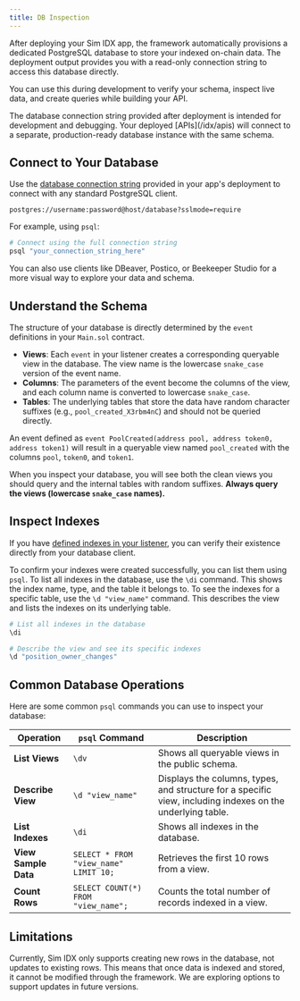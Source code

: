 ```yaml
---
title: DB Inspection
---
```


After deploying your Sim IDX app, the framework automatically provisions a dedicated PostgreSQL database to store your indexed on-chain data.
The deployment output provides you with a read-only connection string to access this database directly.

You can use this during development to verify your schema, inspect live data, and create queries while building your API.

<Note>
The database connection string provided after deployment is intended for development and debugging.
Your deployed [APIs](/idx/apis) will connect to a separate, production-ready database instance with the same schema.
</Note>

## Connect to Your Database

Use the [database connection string](/idx/app-page#db-connection) provided in your app's deployment to connect with any standard PostgreSQL client.

```
postgres://username:password@host/database?sslmode=require
```

For example, using `psql`:

```bash
# Connect using the full connection string
psql "your_connection_string_here"
```

<Info>
You can also use clients like DBeaver, Postico, or Beekeeper Studio for a more visual way to explore your data and schema.
</Info>

## Understand the Schema

The structure of your database is directly determined by the `event` definitions in your `Main.sol` contract.

*   **Views**: Each `event` in your listener creates a corresponding queryable view in the database. The view name is the lowercase `snake_case` version of the event name.
*   **Columns**: The parameters of the event become the columns of the view, and each column name is converted to lowercase `snake_case`.
*   **Tables**: The underlying tables that store the data have random character suffixes (e.g., `pool_created_X3rbm4nC`) and should not be queried directly.

An event defined as `event PoolCreated(address pool, address token0, address token1)` will result in a queryable view named `pool_created` with the columns `pool`, `token0`, and `token1`.

When you inspect your database, you will see both the clean views you should query and the internal tables with random suffixes. **Always query the views (lowercase `snake_case` names).**

## Inspect Indexes

If you have [defined indexes in your listener](/idx/listener/patterns#db-indexes), you can verify their existence directly from your database client.

To confirm your indexes were created successfully, you can list them using `psql`.
To list all indexes in the database, use the `\di` command. This shows the index name, type, and the table it belongs to.
To see the indexes for a specific table, use the `\d "view_name"` command. This describes the view and lists the indexes on its underlying table.

```bash
# List all indexes in the database
\di

# Describe the view and see its specific indexes
\d "position_owner_changes"
```

## Common Database Operations

Here are some common `psql` commands you can use to inspect your database:

| Operation            | `psql` Command                        | Description                                                     |
| -------------------- | ------------------------------------- | --------------------------------------------------------------- |
| **List Views**       | `\dv`                                 | Shows all queryable views in the public schema.                 |
| **Describe View**    | `\d "view_name"`                      | Displays the columns, types, and structure for a specific view, including indexes on the underlying table. |
| **List Indexes**     | `\di`                                 | Shows all indexes in the database.                              |
| **View Sample Data** | `SELECT * FROM "view_name" LIMIT 10;` | Retrieves the first 10 rows from a view.                        |
| **Count Rows**       | `SELECT COUNT(*) FROM "view_name";`   | Counts the total number of records indexed in a view.           |

## Limitations

Currently, Sim IDX only supports creating new rows in the database, not updates to existing rows. This means that once data is indexed and stored, it cannot be modified through the framework. We are exploring options to support updates in future versions.
